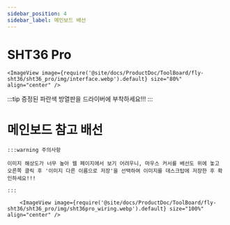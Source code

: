 ```yaml
---
sidebar_position: 4
sidebar_label: 메인보드 배선
---
```




# SHT36 Pro


    <ImageView image={require('@site/docs/ProductDoc/ToolBoard/fly-sht36/sht36_pro/img/interface.webp').default} size="80%" align="center" />


:::tip
증정된 파란색 방열판을 드라이버에 부착하세요!!!
:::



# 메인보드 참고 배선

    :::warning 주의사항

    이미지 해상도가 너무 높아 웹 페이지에서 보기 어려우니, 마우스 커서를 배선도 위에 놓고 오른쪽 클릭 후 '이미지 다른 이름으로 저장'을 선택하여 이미지를 데스크탑에 저장한 후 확인하세요!!!

    :::

        <ImageView image={require('@site/docs/ProductDoc/ToolBoard/fly-sht36/sht36_pro/img/sht36pro_wiring.webp').default} size="100%" align="center" />